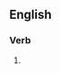 ==English==

===Verb===
{{head|en|present participle}}

# {{present participle of|brutalize|lang=en|nocat=1}}